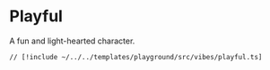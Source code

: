 # Playful

A fun and light-hearted character.

```bash [cmd]
// [!include ~/../../templates/playground/src/vibes/playful.ts]
```
